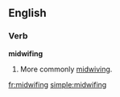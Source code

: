 ==English==

===Verb===
'''midwifing'''

# {{rare}} {{present participle of|midwife}} More commonly [[midwiving]].

[[fr:midwifing]]
[[simple:midwifing]]